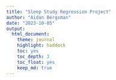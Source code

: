 ```yaml
---
title: "Sleep Study Regression Project"
author: "Aidan Bergsman"
date: "2023-10-05"
output:
  html_document:
    theme: journal
    highlight: haddock
    toc: yes
    toc_depth: 3
    toc_float: yes
    keep_md: true
---
```

